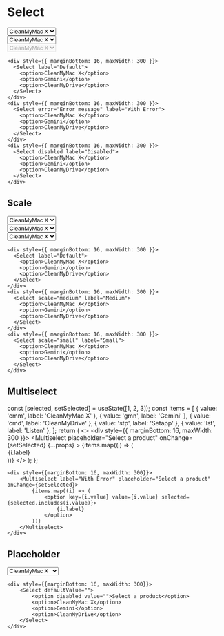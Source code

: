 
# Select

<div style={{ marginBottom: 16, maxWidth: 300 }}>
  <Select label="Default">
    <option>CleanMyMac X</option>
    <option>Gemini</option>
    <option>CleanMyDrive</option>
  </Select>
</div>
<div style={{ marginBottom: 16, maxWidth: 300 }}>
  <Select error="Error message" label="With Error">
    <option>CleanMyMac X</option>
    <option>Gemini</option>
    <option>CleanMyDrive</option>
  </Select>
</div>
<div style={{ marginBottom: 16, maxWidth: 300 }}>
  <Select disabled label="Disabled">
    <option>CleanMyMac X</option>
    <option>Gemini</option>
    <option>CleanMyDrive</option>
  </Select>
</div>

```
<div style={{ marginBottom: 16, maxWidth: 300 }}>
  <Select label="Default">
    <option>CleanMyMac X</option>
    <option>Gemini</option>
    <option>CleanMyDrive</option>
  </Select>
</div>
<div style={{ marginBottom: 16, maxWidth: 300 }}>
  <Select error="Error message" label="With Error">
    <option>CleanMyMac X</option>
    <option>Gemini</option>
    <option>CleanMyDrive</option>
  </Select>
</div>
<div style={{ marginBottom: 16, maxWidth: 300 }}>
  <Select disabled label="Disabled">
    <option>CleanMyMac X</option>
    <option>Gemini</option>
    <option>CleanMyDrive</option>
  </Select>
</div>
```

## Scale

<div style={{ marginBottom: 16, maxWidth: 300 }}>
  <Select label="Default">
    <option>CleanMyMac X</option>
    <option>Gemini</option>
    <option>CleanMyDrive</option>
  </Select>
</div>
<div style={{ marginBottom: 16, maxWidth: 300 }}>
  <Select scale="medium" label="Medium">
    <option>CleanMyMac X</option>
    <option>Gemini</option>
    <option>CleanMyDrive</option>
  </Select>
</div>
<div style={{ marginBottom: 16, maxWidth: 300 }}>
  <Select scale="small" label="Small">
    <option>CleanMyMac X</option>
    <option>Gemini</option>
    <option>CleanMyDrive</option>
  </Select>
</div>

```
<div style={{ marginBottom: 16, maxWidth: 300 }}>
  <Select label="Default">
    <option>CleanMyMac X</option>
    <option>Gemini</option>
    <option>CleanMyDrive</option>
  </Select>
</div>
<div style={{ marginBottom: 16, maxWidth: 300 }}>
  <Select scale="medium" label="Medium">
    <option>CleanMyMac X</option>
    <option>Gemini</option>
    <option>CleanMyDrive</option>
  </Select>
</div>
<div style={{ marginBottom: 16, maxWidth: 300 }}>
  <Select scale="small" label="Small">
    <option>CleanMyMac X</option>
    <option>Gemini</option>
    <option>CleanMyDrive</option>
  </Select>
</div>
```

## Multiselect

  const [selected, setSelected] = useState([1, 2, 3]);
  const items = [
    { value: 'cmm', label: 'CleanMyMac X' },
    { value: 'gmn', label: 'Gemini' },
    { value: 'cmd', label: 'CleanMyDrive' },
    { value: 'stp', label: 'Setapp' },
    { value: 'lst', label: 'Listen' },
  ];
  return (
    <>
      <div style={{ marginBottom: 16, maxWidth: 300 }}>
        <Multiselect
          placeholder="Select a product"
          onChange={setSelected}
          {...props}
        >
          {items.map((i) => (
            <option
              key={i.value}
              value={i.value}
              selected={selected.includes(i.value)}
            >
              {i.label}
            </option>
          ))}
        </Multiselect>
      </div>
    </>
  );
};

<MultiselectExample label="Default" />
<MultiselectExample label="Medium" scale="medium" />
<MultiselectExample label="With Error" error="Please select a product" />

```
<div style={{marginBottom: 16, maxWidth: 300}}>
    <Multiselect label="With Error" placeholder="Select a product" onChange={setSelected}>
        {items.map((i) => (
            <option key={i.value} value={i.value} selected={selected.includes(i.value)}>
                {i.label}
            </option>
        ))}
    </Multiselect>
</div>
```

## Placeholder

<div style={{ marginBottom: 16, maxWidth: 300 }}>
  <Select defaultValue="">
    <option disabled value="">
      Select a product
    </option>
    <option>CleanMyMac X</option>
    <option>Gemini</option>
    <option>CleanMyDrive</option>
  </Select>
</div>

```
<div style={{marginBottom: 16, maxWidth: 300}}>
    <Select defaultValue="">
        <option disabled value="">Select a product</option>
        <option>CleanMyMac X</option>
        <option>Gemini</option>
        <option>CleanMyDrive</option>
    </Select>
</div>
```

